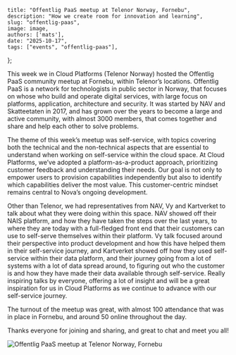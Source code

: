     title: "Offentlig PaaS meetup at Telenor Norway, Fornebu",
    description: "How we create room for innovation and learning",
    slug: "offentlig-paas",
    image: image,
    authors: ['mats'],
    date: "2025-10-17",
    tags: ["events", "offentlig-paas"],
};

This week we in Cloud Platforms (Telenor Norway) hosted the Offentlig PaaS
community meetup at Fornebu, within Telenor’s locations. Offentlig PaaS is a
network for technologists in public sector in Norway, that focuses on whose who
build and operate digital services, with large focus on platforms, application,
architecture and security. It was started by NAV and Skatteetaten in 2017, and
has grown over the years to become a large and active community, with almost
3000 members, that comes together and share and help each other to solve
problems.

The theme of this week’s meetup was self-service, with topics covering both the
technical and the non-technical aspects that are essential to understand when
working on self-service within the cloud space. At Cloud Platforms, we’ve
adopted a platform-as-a-product approach, prioritizing customer feedback and
understanding their needs. Our goal is not only to empower users to provision
capabilities independently but also to identify which capabilities deliver the
most value. This customer-centric mindset remains central to Nova’s ongoing
development.

Other than Telenor, we had representatives from NAV, Vy and Kartverket to talk
about what they were doing within this space. NAV showed off their NAIS
platform, and how they have taken the steps over the last years, to where they
are today with a full-fledged front end that their customers can use to
self-serve themselves within their platform. Vy talk focused around their
perspective into product development and how this have helped them in their
self-service journey, and Kartverket showed off how they used self-service
within their data platform, and their journey going from a lot of systems with a
lot of data spread around, to figuring out who the customer is and how they have
made their data available through self-service. Really inspiring talks by
everyone, offering a lot of insight and will be a great inspiration for us in
Cloud Platforms as we continue to advance with our self-service journey.

The turnout of the meetup was great, with almost 100 attendance that was in
place in Fornebu, and around 50 online throughout the day.

Thanks everyone for joining and sharing, and great to chat and meet you all!

<img src={image2} alt="Offentlig PaaS meetup at Telenor Norway, Fornebu" />
